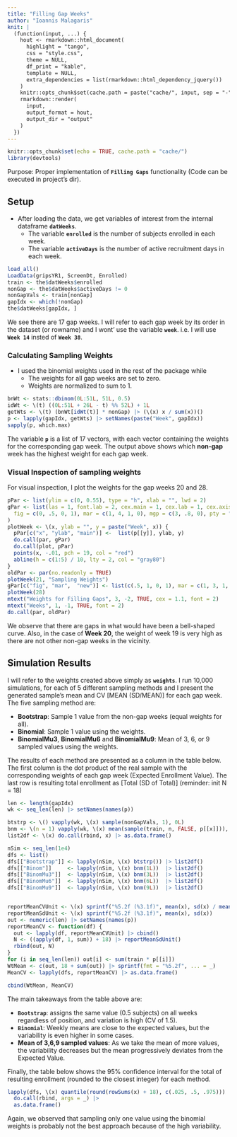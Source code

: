 ```yaml
---
title: "Filling Gap Weeks"
author: "Ioannis Malagaris"
knit: |
  (function(input, ...) {
    hout <- rmarkdown::html_document(
      highlight = "tango",
      css = "style.css",
      theme = NULL,
      df_print = "kable",
      template = NULL,
      extra_dependencies = list(rmarkdown::html_dependency_jquery())
    )
    knitr::opts_chunk$set(cache.path = paste("cache/", input, sep = "-"))
    rmarkdown::render(
      input,
      output_format = hout,
      output_dir = "output"
    )
  })
---
```


```r
knitr::opts_chunk$set(echo = TRUE, cache.path = "cache/")
library(devtools)
```



Purpose: Proper implementation of **`Filling Gaps`** functionality (Code can be
executed in project's dir).

## Setup

- After loading the data, we get variables of interest from the internal 
dataframe **`datWeeks`**.
  - The variable **`enrolled`** is the number of subjects enrolled in each week.
  - The variable **`activeDays`** is the number of active recruitment days in 
each week.  

```r
load_all()
LoadData(gripsYR1, ScreenDt, Enrolled)
train <- the$datWeeks$enrolled
nonGap <- the$datWeeks$activeDays != 0
nonGapVals <- train[nonGap]
gapIdx <- which(!nonGap)
the$datWeeks[gapIdx, ]
```

We see there are 17 gap weeks. I will refer to each gap week by its order in the
dataset (or rowname) and I wont' use the variable **`week`**. i.e. I will use
 **`Week 14`** insted of **`Week 38`**.

### Calculating Sampling Weights
- I used the binomial weights used in the rest of the package while
  - The weights for all gap weeks are set to zero.
  - Weights are normalized to sum to 1.


```r
bnWt <- stats::dbinom(0L:51L, 51L, 0.5)
idWt <- \(t) ((0L:51L + 26L - t) %% 52L) + 1L
getWts <- \(t) (bnWt[idWt(t)] * nonGap) |> (\(x) x / sum(x))()
p <- lapply(gapIdx, getWts) |> setNames(paste("Week", gapIdx))
sapply(p, which.max)
```

The variable **`p`** is a list of 17 vectors, with each vector containing the
weights for the corresponding gap week. The output above shows which **non-gap** 
week has the highest weight for each gap week.  

### Visual Inspection of sampling weights
For visual inspection, I plot the weights for the gap weeks 20 and 28. 

```r
pPar <- list(ylim = c(0, 0.55), type = "h", xlab = "", lwd = 2)
gPar <- list(las = 1, font.lab = 2, cex.main = 1, cex.lab = 1, cex.axis = 1,
  fig = c(0, .5, 0, 1), mar = c(1, 4, 1, 0), mgp = c(3, .8, 0), pty = "s"
)
plotWeek <- \(x, ylab = "", y = paste("Week", x)) {
  pPar[c("x", "ylab", "main")] <-  list(p[[y]], ylab, y)
  do.call(par, gPar)
  do.call(plot, pPar)
  points(x, -.01, pch = 19, col = "red")
  abline(h = c(1:5) / 10, lty = 2, col = "gray80")
}
oldPar <- par(no.readonly = TRUE)
plotWeek(21, "Sampling Weights")
gPar[c("fig", "mar",  "new")] <- list(c(.5, 1, 0, 1), mar = c(1, 3, 1, 1), TRUE)
plotWeek(28)
mtext("Weights for Filling Gaps", 3, -2, TRUE, cex = 1.1, font = 2)
mtext("Weeks", 1, -1, TRUE, font = 2)
do.call(par, oldPar)
```

We observe that there are gaps in what would have been a bell-shaped curve. Also,
in the case of **Week 20**, the weight of week 19 is very high as there are not 
other non-gap weeks in the vicinity.

\pagebreak

## Simulation Results
I will refer to the weights created above simply as **`weights`**. I run 10,000 
simulations, for each of 5 different sampling methods and I present the generated
sample's mean and CV [MEAN (SD/MEAN)] for each gap week. The five sampling method are:

- **Bootstrap**: Sample 1 value from the non-gap weeks (equal weights for all).
- **Binomial**: Sample 1 value using the weights.
- **BinomialMu3**, **BinomialMu6** and **BinomialMu9**: Mean of 3, 6, or 9 
sampled values using the weights.

The results of each method are presented as a column in the table below. The
first column is the dot product of the real sample with the corresponding 
weights of each gap week (Expected Enrollment Value). The last row is 
resulting total enrollment as [Total (SD of Total)] (reminder: init N = 18)

```r
len <- length(gapIdx)
wk <- seq_len(len) |> setNames(names(p))

btstrp <- \() vapply(wk, \(x) sample(nonGapVals, 1), 0L)
bnm <- \(n = 1) vapply(wk, \(x) mean(sample(train, n, FALSE, p[[x]])), .0)
list2df <- \(x) do.call(rbind, x) |> as.data.frame()

nSim <- seq_len(1e4)
dfs <- list()
dfs[["Bootstrap"]] <- lapply(nSim, \(x) btstrp()) |> list2df()
dfs[["Binom"]]     <- lapply(nSim, \(x) bnm(1L))  |> list2df()
dfs[["BinomMu3"]]  <- lapply(nSim, \(x) bnm(3L))  |> list2df()
dfs[["BinomMu6"]]  <- lapply(nSim, \(x) bnm(6L))  |> list2df()
dfs[["BinomMu9"]]  <- lapply(nSim, \(x) bnm(9L))  |> list2df()


reportMeanCVUnit <- \(x) sprintf("%5.2f (%3.1f)", mean(x), sd(x) / mean(x))
reportMeanSdUnit <- \(x) sprintf("%5.2f (%3.1f)", mean(x), sd(x))
out <- numeric(len) |> setNames(names(p))
reportMeanCV <- function(df) {
  out <- lapply(df, reportMeanCVUnit) |> cbind()
  N <- ((apply(df, 1, sum)) + 18) |> reportMeanSdUnit()
  rbind(out, N)
}
for (i in seq_len(len)) out[i] <- sum(train * p[[i]])
WtMean <- c(out, 18 + sum(out)) |> sprintf(fmt = "%5.2f", ... = _)
MeanCV <- lapply(dfs, reportMeanCV) |> as.data.frame()

cbind(WtMean, MeanCV)
```

The main takeaways from the table above are:  

- **`Bootstrap`**: assigns the same value (0.5 subjects) on all weeks regardless
of position, and variation is high (CV of 1.5).
- **`Binomial`**: Weekly means are close to the expected values, but the
variability is even higher in some cases.
- **Mean of 3,6,9 sampled values**: As we take the mean of more values, the 
variability decreases but the mean progressively deviates from the Expected Value.
  
Finally, the table below shows the 95% confidence interval for the total of
resulting enrollment (rounded to the closest integer) for each method.

```r
lapply(dfs, \(x) quantile(round(rowSums(x) + 18), c(.025, .5, .975))) |>
  do.call(rbind, args = _) |>
  as.data.frame()
```

Again, we observed that sampling only one value using the binomial weights is
probably not the best approach because of the high variability.



